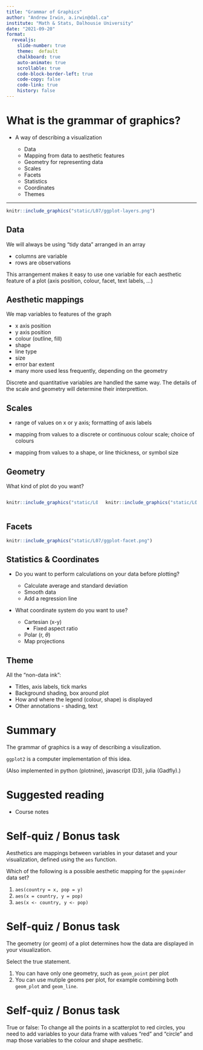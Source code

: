 ```yaml
---
title: "Grammar of Graphics"
author: "Andrew Irwin, a.irwin@dal.ca"
institute: "Math & Stats, Dalhousie University"
date: "2021-09-20"
format:
  revealjs:
    slide-number: true
    theme:  default
    chalkboard: true
    auto-animate: true
    scrollable: true
    code-block-border-left: true
    code-copy: false
    code-link: true
    history: false
---
```



# What is the grammar of graphics?

* A way of describing a visualization 

  * Data
  * Mapping from data to aesthetic features
  * Geometry for representing data
  * Scales
  * Facets
  * Statistics
  * Coordinates
  * Themes
  
---

```r
knitr::include_graphics("static/L07/ggplot-layers.png")
```

## Data

We will always be using "tidy data" arranged in an array

  * columns are variable
  * rows are observations

This arrangement makes it easy to use one variable for each aesthetic feature of a plot (axis position, colour, facet, text labels, ...)

## Aesthetic mappings

We map variables to features of the graph

  * x axis position
  * y axis position
  * colour (outline, fill)
  * shape
  * line type
  * size
  * error bar extent
  * many more used less frequently, depending on the geometry

Discrete and quantitative variables are handled the same way. The details of the scale and geometry will determine their interprettion.

## Scales

* range of values on x or y axis; formatting of axis labels

* mapping from values to a discrete or continuous colour scale; choice of colours

* mapping from values to a shape, or line thickness, or symbol size



## Geometry

What kind of plot do you want?

:::: {.columns}
::: {.column width="50%"}
```r
knitr::include_graphics("static/L07/geoms-1.png")
```
:::
::: {.column width="50%"}
```r
knitr::include_graphics("static/L07/geoms-2.png")
```
:::
::::



## Facets

```r
knitr::include_graphics("static/L07/ggplot-facet.png")
```


## Statistics & Coordinates

* Do you want to perform calculations on your data before plotting?

  * Calculate average and standard deviation
  * Smooth data
  * Add a regression line
  
* What coordinate system do you want to use?

  * Cartesian (x-y) 
    * Fixed aspect ratio
  * Polar (r, $\theta$)
  * Map projections


## Theme

All the "non-data ink":

* Titles, axis labels, tick marks
* Background shading, box around plot
* How and where the legend (colour, shape) is displayed
* Other annotations - shading, text

# Summary

The grammar of graphics is a way of describing a visulization. 

`ggplot2` is a computer implementation of this idea.

(Also implemented in python (plotnine), javascript (D3), julia (Gadfly).)


# Suggested reading

* Course notes

# Self-quiz / Bonus task

Aesthetics are mappings between variables in your dataset and your visualization, defined using the `aes` function.

Which of the following is a possible aesthetic mapping for the `gapminder` data set?

1. `aes(country = x, pop = y)`
2. `aes(x = country, y = pop)`
3. `aes(x <- country, y <- pop)`

# Self-quiz / Bonus task

The geometry (or geom) of a plot determines how the data are displayed in your visualization. 

Select the true statement.

1. You can have only one geometry, such as `geom_point` per plot
2. You can use mutiple geoms per plot, for example combining both `geom_plot` and `geom_line`.


# Self-quiz / Bonus task

True or false: To change all the points in a scatterplot to red circles, you need to add variables to your data frame with values "red" and "circle" and map those variables to the colour and shape aesthetic.

